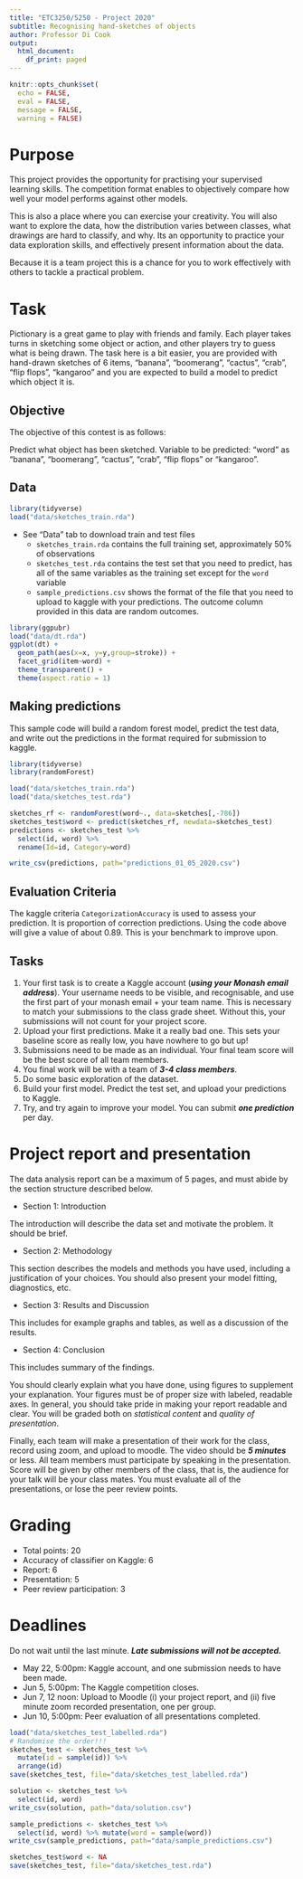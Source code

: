 ```yaml
---
title: "ETC3250/5250 - Project 2020"
subtitle: Recognising hand-sketches of objects
author: Professor Di Cook
output:
  html_document:
    df_print: paged
---
```



```r
knitr::opts_chunk$set(
  echo = FALSE,
  eval = FALSE,
  message = FALSE,
  warning = FALSE)
```

# Purpose

This project provides the opportunity for practising your supervised learning skills. The competition format enables to objectively compare how well your model performs against other models.

This is also a place where you can exercise your creativity. You will also  want to explore the data, how the distribution varies between classes, what drawings are hard to classify, and why. Its an opportunity to practice your data exploration skills, and effectively present information about the data. 

Because it is a team project this is a chance for you to work effectively with others to tackle a practical problem.

# Task

Pictionary is a great game to play with friends and family. Each player takes turns in sketching some object or action, and other players try to guess what is being drawn. The task here is a bit easier, you are provided with hand-drawn sketches of 6 items,  "banana", "boomerang", "cactus", "crab", "flip flops", "kangaroo" and  you are expected to build a model to predict which object it is. 

## Objective

The objective of this contest is as follows:

Predict what object has been sketched.
Variable to be predicted: "word" as "banana", "boomerang", "cactus", "crab", "flip flops" or "kangaroo". 

## Data

```r
library(tidyverse)
load("data/sketches_train.rda")
```

- See "Data" tab to download train and test files 
    - `sketches_train.rda` contains the full training set, approximately 50% of observations
    - `sketches_test.rda` contains the test set that you need to predict, has all of the same variables as the training set except for the `word` variable
    - `sample_predictions.csv` shows the format of the file that you need to upload to kaggle with your predictions. The outcome column provided in this data are random outcomes.

```r
library(ggpubr)
load("data/dt.rda")
ggplot(dt) + 
  geom_path(aes(x=x, y=y,group=stroke)) +
  facet_grid(item~word) +
  theme_transparent() +
  theme(aspect.ratio = 1)
```

## Making predictions

This sample code will build a random forest model, predict the test data, and write out the predictions in the format required for submission to kaggle.

```r
library(tidyverse)
library(randomForest) 

load("data/sketches_train.rda")
load("data/sketches_test.rda")

sketches_rf <- randomForest(word~., data=sketches[,-786])
sketches_test$word <- predict(sketches_rf, newdata=sketches_test)
predictions <- sketches_test %>%
  select(id, word) %>%
  rename(Id=id, Category=word)

write_csv(predictions, path="predictions_01_05_2020.csv")
```

## Evaluation Criteria

The kaggle criteria `CategorizationAccuracy` is used to assess your prediction. It is proportion of correction predictions. Using the code above will give a value of about 0.89. This is your benchmark to improve upon.

## Tasks

1. Your first task is to create a Kaggle account (___using your Monash email address___). Your username needs to be visible, and recognisable, and use the first part of your monash email + your team name. This is necessary to match your submissions to the class grade sheet. Without this, your submissions will not count for your project score. 
2. Upload your first predictions. Make it a really bad one. This sets your baseline score as really low, you have nowhere to go but up!
3. Submissions need to be made as an individual. Your final team score will be the best score of all team members.
4. You final work will be with a team of ___3-4 class members___.
5. Do some basic exploration of the dataset.
6. Build your first model. Predict the test set, and upload your predictions to Kaggle.
7. Try, and try again to improve your model. You can submit ___one prediction___ per day.

# Project report and presentation

The data analysis report can be a maximum of 5 pages, and must abide by the section structure described below.

- Section 1: Introduction

The introduction will describe the data set and motivate the problem. It should be brief.

- Section 2: Methodology

This section describes the models and methods you have used, including a justification of your choices. You should also present your model fitting, diagnostics, etc.

- Section 3: Results and Discussion

This includes for example graphs and tables, as well as a discussion of the results.

- Section 4: Conclusion

This includes summary of the findings.

You should clearly explain what you have done, using figures to supplement your explanation. Your figures must be of proper size with labeled, readable axes. In general, you should take pride in making your report readable and clear. You will be graded both on *statistical content* and *quality of presentation*.

Finally, each team will make a presentation of their work for the class, record using zoom, and upload to moodle. The video should be ___5 minutes___ or less. All team members must participate by speaking in the presentation. Score will be given by other members of the class, that is, the audience for your talk will be your class mates. You must evaluate all of the presentations, or lose the peer review points.

# Grading

- Total points: 20
- Accuracy of classifier on Kaggle: 6
- Report: 6
- Presentation: 5
- Peer review participation: 3

# Deadlines

Do not wait until the last minute. ___Late submissions will not be accepted.___

- May 22, 5:00pm: Kaggle account, and one submission  needs to have been made.
- Jun 5, 5:00pm: The Kaggle competition closes.
- Jun 7, 12 noon: Upload to Moodle (i) your project report, and (ii) five minute zoom recorded presentation,  one per group.
- Jun 10, 5:00pm: Peer evaluation of all presentations completed.


```r
load("data/sketches_test_labelled.rda")
# Randomise the order!!!
sketches_test <- sketches_test %>% 
  mutate(id = sample(id)) %>%
  arrange(id)
save(sketches_test, file="data/sketches_test_labelled.rda")

solution <- sketches_test %>% 
  select(id, word)
write_csv(solution, path="data/solution.csv")

sample_predictions <- sketches_test %>%
  select(id, word) %>% mutate(word = sample(word))
write_csv(sample_predictions, path="data/sample_predictions.csv")

sketches_test$word <- NA
save(sketches_test, file="data/sketches_test.rda")
```
